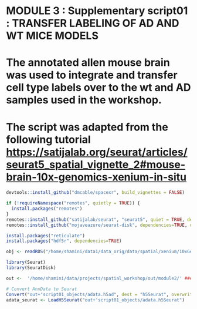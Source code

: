 
# MODULE 3 : Supplementary script01 : TRANSFER LABELING OF AD AND WT MICE MODELS
# The annotated allen mouse brain was used to integrate and transfer cell type labels over to the wt and AD samples used in the workshop.
# The script was adapted from the following tutorial <https://satijalab.org/seurat/articles/seurat5_spatial_vignette_2#mouse-brain-10x-genomics-xenium-in-situ>


```r
devtools::install_github("dmcable/spacexr", build_vignettes = FALSE)
```

```r
if (!requireNamespace("remotes", quietly = TRUE)) {
  install.packages("remotes")
}
remotes::install_github("satijalab/seurat", "seurat5", quiet = TRUE, dependencies=TRUE)
remotes::install_github("mojaveazure/seurat-disk", dependencies=TRUE, quiet = TRUE)

install.packages("reticulate")
install.packages("hdf5r", dependencies=TRUE)

```

```r

obj <- readRDS("/home/shamini/data1/data_orig/data/spatial/xenium/10xGenomics/GEO_GSE255953/GSE255953_xen_atn_analysis.rds")

```

```r
library(Seurat)
library(SeuratDisk)

out <-  '/home/shamini/data/projects/spatial_workshop/out/module2/' ### output directory for saving files. We have created these output directories in advance to save time. Participants are free to create their own if they wish to.
```

```r

# Convert AnnData to Seurat
Convert("out+'script01_objects/adata.h5ad", dest = "h5Seurat", overwrite = TRUE)
adata_seurat <- LoadH5Seurat("out+'script01_objects/adata.h5Seurat")

```